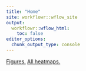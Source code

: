 ```yaml
---
title: "Home"
site: workflowr::wflow_site
output:
  workflowr::wflow_html:
    toc: false
editor_options:
  chunk_output_type: console
---
```


[Figures.](viz.html)
[All heatmaps.](viz_all.html)
